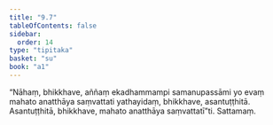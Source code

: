 ```yaml
---
title: "9.7"
tableOfContents: false
sidebar:
  order: 14
type: "tipitaka"
basket: "su"
book: "a1"
---
```



<DynamicBreadcrumb />

<Division number="88" book="a1" bookNo="15" page="15">

<Paragraph number="185" book="a1">
“Nāhaṃ, bhikkhave, aññaṃ ekadhammampi samanupassāmi yo evaṃ mahato anatthāya saṃvattati yathayidaṃ, bhikkhave, asantuṭṭhitā. Asantuṭṭhitā, bhikkhave, mahato anatthāya saṃvattatī”ti.

</Paragraph>
</Division>

<Paragraph number="186" type="center" book="a1">
Sattamaṃ.
</Paragraph>